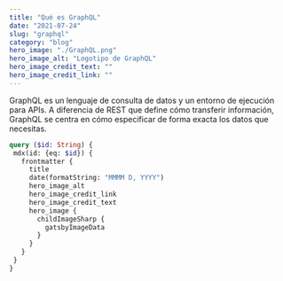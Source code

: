 ```yaml
---
title: "Qué es GraphQL"
date: "2021-07-24"
slug: "graphql"
category: "blog"
hero_image: "./GraphQL.png"
hero_image_alt: "Logotipo de GraphQL"
hero_image_credit_text: ""
hero_image_credit_link: ""
---
```




GraphQL es un lenguaje de consulta de datos y un entorno de ejecución para APIs. 
A diferencia de REST que define cómo transferir información,
 GraphQL se centra en cómo especificar de forma exacta los datos que necesitas.

 ```graphql
query ($id: String) {
  mdx(id: {eq: $id}) {
    frontmatter {
      title
      date(formatString: "MMMM D, YYYY")
      hero_image_alt
      hero_image_credit_link
      hero_image_credit_text
      hero_image {
        childImageSharp {
          gatsbyImageData
        }
      }
    }
  }
}
 
 ```


